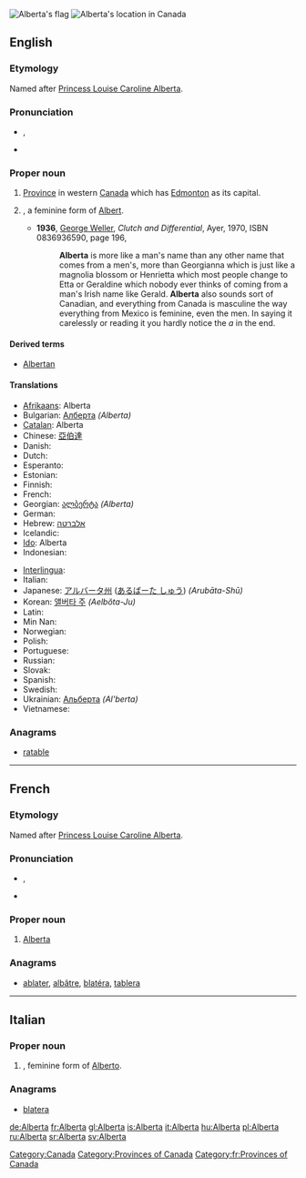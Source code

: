 {{wikipedia}}
[[Image:Flag of Alberta.svg|thumb|Alberta's flag]]
[[Image:AB-Canada-province.png|thumb|Alberta's location in Canada]]
==English==

===Etymology===
Named after [[w:Princess Louise, Duchess of Argyll|Princess Louise Caroline Alberta]].

===Pronunciation===
* {{a|UK}} {{IPA|/ˌælˈbɜː(ɹ).tə/}}, {{SAMPA|/%{l%b3:(r).t@/}}
* {{audio|en-ca-Alberta.ogg|Audio (CA)}}

===Proper noun===
{{en-proper noun}}

# [[province|Province]] in western [[Canada]] which has [[Edmonton]] as its capital.
# {{given name|female|from=Germanic}}, a feminine form of [[Albert]].
#* '''1936''', [[w:George Weller|George Weller]], ''Clutch and Differential'', Ayer, 1970, ISBN 0836936590, page 196,
#*: '''Alberta''' is more like a man's name than any other name that comes from a men's, more than Georgianna which is just like a magnolia blossom or Henrietta which most people change to Etta or Geraldine which nobody ever thinks of coming from a man's Irish name like Gerald. '''Alberta''' also sounds sort of Canadian, and everything from Canada is masculine the way everything from Mexico is feminine, even the men. In saying it carelessly or reading it you hardly notice the ''a'' in the end. 

====Derived terms====
* [[Albertan]]

====Translations====
{{trans-top|province}}
* [[Afrikaans]]: Alberta
* Bulgarian: [[Алберта]] ''(Alberta)''
* [[Catalan]]: Alberta
* Chinese: [[亞伯達]]
* Danish: {{t-|da|Alberta}}
* Dutch: {{t-|nl|Alberta}}
* Esperanto: {{t-|eo|Alberto|xs=Esperanto}}
* Estonian: {{t-|et|Alberta}}
* Finnish: {{t-|fi|Alberta}}
* French: {{t+|fr|Alberta|f}}
* Georgian: [[ალბერტა]] ''(Alberta)''
* German: {{t+|de|Alberta}}
* Hebrew: [[אלברטה]]
* Icelandic: {{t+|is|Alberta}}
* [[Ido]]: Alberta
* Indonesian: {{t-|id|Alberta|xs=Indonesian}}
{{trans-mid}}
* [[Interlingua]]: {{t|ia|Alberta}}
* Italian: {{t+|it|Alberta}}
* Japanese: [[アルバータ州]] ([[あるばーた しゅう]]) ''(Arubāta-Shū)''
* Korean: [[앨버타 주]] ''(Aelbŏta-Ju)''
* Latin: {{t-|la|Alberta}}
* Min Nan: {{t-|nan|Alberta|xs=Min Nan}}
* Norwegian: {{t-|no|Alberta}}
* Polish: {{t+|pl|Alberta}}
* Portuguese: {{t-|pt|Alberta}}
* Russian: {{t|ru|Альберта|f|tr=Al'bérta|sc=Cyrl}}
* Slovak: {{t-|sk|Alberta}}
* Spanish: {{t-|es|Alberta}}
* Swedish: {{t+|sv|Alberta}}
* Ukrainian: [[Альберта]] ''(Al'berta)''
* Vietnamese: {{t-|vi|Alberta|xs=Vietnamese}}
{{trans-bottom}}

===Anagrams===
* {{alphagram|aabelrt}} [[ratable#English|ratable]]
[[Category:Canada]]
[[Category:Provinces of Canada]]

----

==French==

===Etymology===
Named after [[w:Princess Louise, Duchess of Argyll|Princess Louise Caroline Alberta]]. 

===Pronunciation===
* {{IPA|/al.bɛʁ.ta/|lang=fr}}, {{X-SAMPA|/al.bER.ta/}}
* {{rhymes|a|lang=fr}}

===Proper noun===
{{infl|fr|proper noun|g=f}}

# [[#English|Alberta]]

===Anagrams===
* {{alphagram|aabelrt}} [[ablater#French|ablater]], [[albâtre#French|albâtre]], [[blatéra#French|blatéra]], [[tablera#French|tablera]]
[[Category:fr:Provinces of Canada]]
----
==Italian==

===Proper noun===
{{it-proper noun}} {{f}}

# {{given name|female|lang=it}}, feminine form of [[Alberto]].

===Anagrams===
* {{alphagram|aabelrt}} [[blatera#Italian|blatera]]
[[de:Alberta]]
[[fr:Alberta]]
[[gl:Alberta]]
[[is:Alberta]]
[[it:Alberta]]
[[hu:Alberta]]
[[pl:Alberta]]
[[ru:Alberta]]
[[sr:Alberta]]
[[sv:Alberta]]